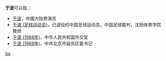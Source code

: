 '''于波'''可以指：
* [[于波|于波]]，中國大陆男演员
* [[于波_(足球运动员)|于波 (足球运动员)]]，已退役的中国足球运动员，中国足球裁判，沈阳体育学院教师
* [[于波_(1968年)|于波 (1968年)]]，中华人民共和国外交官
* [[于波_(1969年)|于波 (1969年)]]，中共北京市延庆区委书记

{{disambig}}

[[Category:二字于姓人名消歧义|bo]]